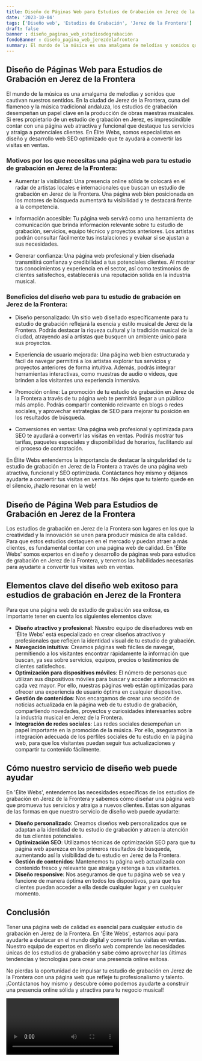 ```yaml
---
title: Diseño de Páginas Web para Estudios de Grabación en Jerez de la Frontera
date: '2023-10-04'
tags: ['Diseño web', 'Estudios de Grabación', 'Jerez de la Frontera']
draft: false
banner : diseño_paginas_web_estudiosdegrabación
fondoBanner : diseño_pagina_web_jerezdelafrontera
summary: El mundo de la música es una amalgama de melodías y sonidos que cautivan nuestros sentidos. En la ciudad de Jerez de la Frontera, cuna del flamenco y la música tradicional andaluza, los estudios de grabación desempeñan un papel clave en la producción de obras maestras musicales. Si eres propietario de un estudio de grabación en Jerez, es imprescindible contar con una página web atractiva y funcional que destaque tus servicios y atraiga a potenciales clientes. En Élite Webs, somos especialistas en diseño y desarrollo web SEO optimizado que te ayudará a convertir las visitas en ventas.
---
```


## Diseño de Páginas Web para Estudios de Grabación en Jerez de la Frontera

El mundo de la música es una amalgama de melodías y sonidos que cautivan nuestros sentidos. En la ciudad de Jerez de la Frontera, cuna del flamenco y la música tradicional andaluza, los estudios de grabación desempeñan un papel clave en la producción de obras maestras musicales. Si eres propietario de un estudio de grabación en Jerez, es imprescindible contar con una página web atractiva y funcional que destaque tus servicios y atraiga a potenciales clientes. En Élite Webs, somos especialistas en diseño y desarrollo web SEO optimizado que te ayudará a convertir las visitas en ventas.

### Motivos por los que necesitas una página web para tu estudio de grabación en Jerez de la Frontera:

- Aumentar la visibilidad: Una presencia online sólida te colocará en el radar de artistas locales e internacionales que buscan un estudio de grabación en Jerez de la Frontera. Una página web bien posicionada en los motores de búsqueda aumentará tu visibilidad y te destacará frente a la competencia.

- Información accesible: Tu página web servirá como una herramienta de comunicación que brinda información relevante sobre tu estudio de grabación, servicios, equipo técnico y proyectos anteriores. Los artistas podrán consultar fácilmente tus instalaciones y evaluar si se ajustan a sus necesidades.

- Generar confianza: Una página web profesional y bien diseñada transmitirá confianza y credibilidad a tus potenciales clientes. Al mostrar tus conocimientos y experiencia en el sector, así como testimonios de clientes satisfechos, establecerás una reputación sólida en la industria musical.

### Beneficios del diseño web para tu estudio de grabación en Jerez de la Frontera:

- Diseño personalizado: Un sitio web diseñado específicamente para tu estudio de grabación reflejará la esencia y estilo musical de Jerez de la Frontera. Podrás destacar la riqueza cultural y la tradición musical de la ciudad, atrayendo así a artistas que busquen un ambiente único para sus proyectos.

- Experiencia de usuario mejorada: Una página web bien estructurada y fácil de navegar permitirá a los artistas explorar tus servicios y proyectos anteriores de forma intuitiva. Además, podrás integrar herramientas interactivas, como muestras de audio o videos, que brinden a los visitantes una experiencia inmersiva.

- Promoción online: La promoción de tu estudio de grabación en Jerez de la Frontera a través de tu página web te permitirá llegar a un público más amplio. Podrás compartir contenido relevante en blogs o redes sociales, y aprovechar estrategias de SEO para mejorar tu posición en los resultados de búsqueda.

- Conversiones en ventas: Una página web profesional y optimizada para SEO te ayudará a convertir las visitas en ventas. Podrás mostrar tus tarifas, paquetes especiales y disponibilidad de horarios, facilitando así el proceso de contratación.

En Élite Webs entendemos la importancia de destacar la singularidad de tu estudio de grabación en Jerez de la Frontera a través de una página web atractiva, funcional y SEO optimizada. Contáctanos hoy mismo y déjanos ayudarte a convertir tus visitas en ventas. No dejes que tu talento quede en el silencio, ¡hazlo resonar en la web!

<GifSeo />

<Cta />

## Diseño de Página Web para Estudios de Grabación en Jerez de la Frontera

Los estudios de grabación en Jerez de la Frontera son lugares en los que la creatividad y la innovación se unen para producir música de alta calidad. Para que estos estudios destaquen en el mercado y puedan atraer a más clientes, es fundamental contar con una página web de calidad. En 'Élite Webs' somos expertos en diseño y desarrollo de páginas web para estudios de grabación en Jerez de la Frontera, y tenemos las habilidades necesarias para ayudarte a convertir tus visitas web en ventas.

## Elementos clave del diseño web exitoso para estudios de grabación en Jerez de la Frontera

Para que una página web de estudio de grabación sea exitosa, es importante tener en cuenta los siguientes elementos clave:

- **Diseño atractivo y profesional**: Nuestro equipo de diseñadores web en 'Élite Webs' está especializado en crear diseños atractivos y profesionales que reflejen la identidad visual de tu estudio de grabación.
- **Navegación intuitiva**: Creamos páginas web fáciles de navegar, permitiendo a los visitantes encontrar rápidamente la información que buscan, ya sea sobre servicios, equipos, precios o testimonios de clientes satisfechos.
- **Optimización para dispositivos móviles**: El número de personas que utilizan sus dispositivos móviles para buscar y acceder a información es cada vez mayor. Por ello, nuestras páginas web están optimizadas para ofrecer una experiencia de usuario óptima en cualquier dispositivo.
- **Gestión de contenidos**: Nos encargamos de crear una sección de noticias actualizada en la página web de tu estudio de grabación, compartiendo novedades, proyectos y curiosidades interesantes sobre la industria musical en Jerez de la Frontera.
- **Integración de redes sociales**: Las redes sociales desempeñan un papel importante en la promoción de la música. Por ello, aseguramos la integración adecuada de los perfiles sociales de tu estudio en la página web, para que los visitantes puedan seguir tus actualizaciones y compartir tu contenido fácilmente.

## Cómo nuestro servicio de diseño web puede ayudar

En 'Élite Webs', entendemos las necesidades específicas de los estudios de grabación en Jerez de la Frontera y sabemos cómo diseñar una página web que promueva tus servicios y atraiga a nuevos clientes. Estas son algunas de las formas en que nuestro servicio de diseño web puede ayudarte:

- **Diseño personalizado**: Creamos diseños web personalizados que se adaptan a la identidad de tu estudio de grabación y atraen la atención de tus clientes potenciales.
- **Optimización SEO**: Utilizamos técnicas de optimización SEO para que tu página web aparezca en los primeros resultados de búsqueda, aumentando así la visibilidad de tu estudio en Jerez de la Frontera.
- **Gestión de contenidos**: Mantenemos tu página web actualizada con contenido fresco y relevante que atraiga y retenga a tus visitantes.
- **Diseño responsive**: Nos aseguramos de que tu página web se vea y funcione de manera óptima en todos los dispositivos, para que tus clientes puedan acceder a ella desde cualquier lugar y en cualquier momento.

## Conclusión

Tener una página web de calidad es esencial para cualquier estudio de grabación en Jerez de la Frontera. En 'Élite Webs', estamos aquí para ayudarte a destacar en el mundo digital y convertir tus visitas en ventas. Nuestro equipo de expertos en diseño web comprende las necesidades únicas de los estudios de grabación y sabe cómo aprovechar las últimas tendencias y tecnologías para crear una presencia online exitosa.

No pierdas la oportunidad de impulsar tu estudio de grabación en Jerez de la Frontera con una página web que refleje tu profesionalismo y talento. ¡Contáctanos hoy mismo y descubre cómo podemos ayudarte a construir una presencia online sólida y atractiva para tu negocio musical!

<Video />

<CtaBot job='Estudios de Grabación' city='Jerez de la Frontera'/>

<Gmaps query='Jerez de la Frontera+españa+maps' />